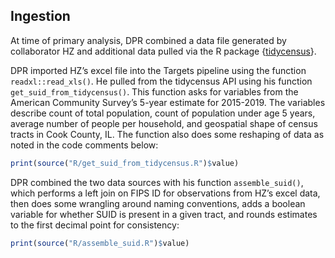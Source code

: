## Ingestion

At time of primary analysis, DPR combined a data file generated by collaborator HZ and additional data pulled via the R package {[tidycensus](https://walker-data.com/tidycensus/index.html)}.

DPR imported HZ's excel file into the Targets pipeline using the function `readxl::read_xls()`. He pulled from the tidycensus API using his function `get_suid_from_tidycensus()`. This function asks for variables from the American Community Survey's 5-year estimate for 2015-2019. The variables describe count of total population, count of population under age 5 years, average number of people per household, and geospatial shape of census tracts in Cook County, IL. The function also does some reshaping of data as noted in the code comments below:

```r
print(source("R/get_suid_from_tidycensus.R")$value)
```

DPR combined the two data sources with his function `assemble_suid()`, which performs a left join on FIPS ID for observations from HZ's excel data, then does some wrangling around naming conventions, adds a boolean variable for whether SUID is present in a given tract, and rounds estimates to the first decimal point for consistency:

```r
print(source("R/assemble_suid.R")$value)
```